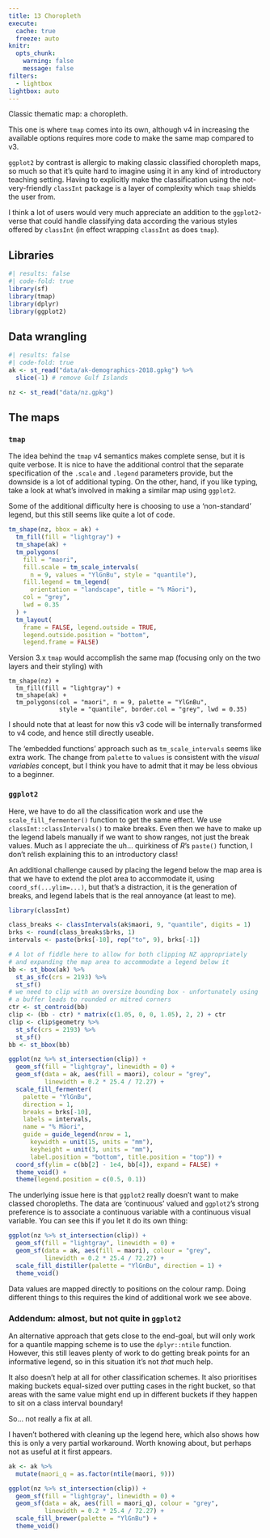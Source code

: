 ```yaml
---
title: 13 Choropleth
execute: 
  cache: true
  freeze: auto
knitr:
  opts_chunk: 
    warning: false
    message: false
filters:
  - lightbox
lightbox: auto
---
```


Classic thematic map: a choropleth.

This one is where `tmap` comes into its own, although v4 in increasing the available options requires more code to make the same map compared to v3. 

`ggplot2` by contrast is allergic to making classic classified choropleth maps, so much so that it's quite hard to imagine using it in any kind of introductory teaching setting. Having to explicitly make the classification using the not-very-friendly `classInt` package is a layer of complexity which `tmap` shields the user from.

I think a lot of users would very much appreciate an addition to the `ggplot2`-verse that could handle classifying data according the various styles offered by `classInt` (in effect wrapping `classInt` as does `tmap`).

## Libraries
```r
#| results: false
#| code-fold: true
library(sf)
library(tmap)
library(dplyr)
library(ggplot2)
```

## Data wrangling
```r
#| results: false
#| code-fold: true
ak <- st_read("data/ak-demographics-2018.gpkg") %>% 
  slice(-1) # remove Gulf Islands

nz <- st_read("data/nz.gpkg")
```

## The maps
### `tmap`
The idea behind the `tmap` v4 semantics makes complete sense, but it is quite verbose. It is nice to have the additional control that the separate specification of the `.scale` and `.legend` parameters provide, but the downside is a lot of additional typing. On the other, hand, if you like typing, take a look at what's involved in making a similar map using `ggplot2`.

Some of the additional difficulty here is choosing to use a 'non-standard' legend, but this still seems like quite a lot of code.

```r
tm_shape(nz, bbox = ak) + 
  tm_fill(fill = "lightgray") +
  tm_shape(ak) + 
  tm_polygons(
    fill = "maori",
    fill.scale = tm_scale_intervals(
      n = 9, values = "YlGnBu", style = "quantile"),
    fill.legend = tm_legend(
      orientation = "landscape", title = "% Māori"),
    col = "grey",
    lwd = 0.35
  ) +
  tm_layout(
    frame = FALSE, legend.outside = TRUE,
    legend.outside.position = "bottom",
    legend.frame = FALSE)
```

Version 3.x `tmap` would accomplish the same map (focusing only on the two layers and their styling) with

```
tm_shape(nz) + 
  tm_fill(fill = "lightgray") +
  tm_shape(ak) +
  tm_polygons(col = "maori", n = 9, palette = "YlGnBu", 
              style = "quantile", border.col = "grey", lwd = 0.35)
```

I should note that at least for now this v3 code will be internally transformed to v4 code, and hence still directly useable.

The 'embedded functions' approach such as `tm_scale_intervals` seems like extra work. The change from `palette` to `values` is consistent with the _visual variables_ concept, but I think you have to admit that it may be less obvious to a beginner.

### `ggplot2`
Here, we have to do all the classification work and use the `scale_fill_fermenter()` function to get the same effect. We use `classInt::classIntervals()` to make breaks. Even then we have to make up the legend labels manually if we want to show ranges, not just the break values. Much as I appreciate the uh... quirkiness of _R_'s `paste()` function, I don't relish explaining this to an introductory class!

An additional challenge caused by placing the legend below the map area is that we have to extend the plot area to accommodate it, using `coord_sf(...ylim=...)`, but that's a distraction, it is the generation of breaks, and legend labels that is the real annoyance (at least to me).

```r
library(classInt)

class_breaks <- classIntervals(ak$maori, 9, "quantile", digits = 1)
brks <- round(class_breaks$brks, 1)
intervals <- paste(brks[-10], rep("to", 9), brks[-1])

# A lot of fiddle here to allow for both clipping NZ appropriately
# and expanding the map area to accommodate a legend below it
bb <- st_bbox(ak) %>%
  st_as_sfc(crs = 2193) %>%
  st_sf()
# we need to clip with an oversize bounding box - unfortunately using
# a buffer leads to rounded or mitred corners
ctr <- st_centroid(bb)
clip <- (bb - ctr) * matrix(c(1.05, 0, 0, 1.05), 2, 2) + ctr
clip <- clip$geometry %>%
  st_sfc(crs = 2193) %>%
  st_sf()
bb <- st_bbox(bb)

ggplot(nz %>% st_intersection(clip)) + 
  geom_sf(fill = "lightgray", linewidth = 0) +
  geom_sf(data = ak, aes(fill = maori), colour = "grey", 
          linewidth = 0.2 * 25.4 / 72.27) +
  scale_fill_fermenter(
    palette = "YlGnBu",
    direction = 1,
    breaks = brks[-10],
    labels = intervals,
    name = "% Māori",
    guide = guide_legend(nrow = 1,
      keywidth = unit(15, units = "mm"),
      keyheight = unit(3, units = "mm"),
      label.position = "bottom", title.position = "top")) +
  coord_sf(ylim = c(bb[2] - 1e4, bb[4]), expand = FALSE) +
  theme_void() +
  theme(legend.position = c(0.5, 0.1))
```

The underlying issue here is that `ggplot2` really doesn't want to make classed choropleths. The data are 'continuous' valued and `ggplot2`'s strong preference is to associate a continuous variable with a continuous visual variable. You can see this if you let it do its own thing:

```r
ggplot(nz %>% st_intersection(clip)) + 
  geom_sf(fill = "lightgray", linewidth = 0) +
  geom_sf(data = ak, aes(fill = maori), colour = "grey", 
          linewidth = 0.2 * 25.4 / 72.27) +
  scale_fill_distiller(palette = "YlGnBu", direction = 1) +
  theme_void()
```

Data values are mapped directly to positions on the colour ramp. Doing different things to this requires the kind of additional work we see above.

### Addendum: almost, but not quite in `ggplot2`
An alternative approach that gets close to the end-goal, but will only work for a quantile mapping scheme is to use the `dplyr::ntile` function. However, this still leaves plenty of work to do getting break points for an informative legend, so in this situation it's not _that_ much help. 

It also doesn't help at all for other classification schemes. It also prioritises making buckets equal-sized over putting cases in the right bucket, so that areas with the same value might end up in different buckets if they happen to sit on a class interval boundary!

So... not really a fix at all.

I haven't bothered with cleaning up the legend here, which also shows how this is only a very partial workaround. Worth knowing about, but perhaps not as useful at it first appears.

```r
ak <- ak %>%
  mutate(maori_q = as.factor(ntile(maori, 9)))

ggplot(nz %>% st_intersection(clip)) + 
  geom_sf(fill = "lightgray", linewidth = 0) +
  geom_sf(data = ak, aes(fill = maori_q), colour = "grey", 
          linewidth = 0.2 * 25.4 / 72.27) +
  scale_fill_brewer(palette = "YlGnBu") +
  theme_void()
```
